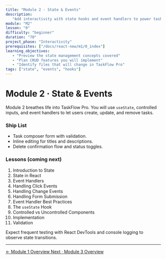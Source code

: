 ```yaml
---
title: "Module 2 · State & Events"
description:
   "Add interactivity with state hooks and event handlers to power task CRUD."
module: "M2"
lesson: "0"
difficulty: "beginner"
duration: "70"
project_phase: "Interactivity"
prerequisites: ["/docs/react-new/m1/0_index"]
learning_objectives:
   - "Preview the state management concepts covered"
   - "Plan CRUD features you will implement"
   - "Identify files that will change in TaskFlow Pro"
tags: ["state", "events", "hooks"]
---
```


# Module 2 · State & Events

Module 2 breathes life into TaskFlow Pro. You will use `useState`, controlled
inputs, and event handlers to let users create, update, and remove tasks.

### Ship List

-  Task composer form with validation.
-  Inline editing for titles and descriptions.
-  Delete confirmation flow and status toggles.

### Lessons (coming next)

1. Introduction to State
2. State in React
3. Event Handlers
4. Handling Click Events
5. Handling Change Events
6. Handling Form Submission
7. Event Handler Best Practices
8. The `useState` Hook
9. Controlled vs Uncontrolled Components
10.   Implementation
11.   Validation

Expect frequent testing with React DevTools and console logging to observe state
transitions.

---

<div className='mt-8 flex justify-between'>
   <a
      href='/docs/react-new/m1/0_index'
      className='text-sm font-medium text-muted-foreground hover:text-foreground'
   >
      ← Module 1 Overview
   </a>
   <a
      href='/docs/react-new/m3/0_index'
      className='text-sm font-medium text-primary hover:text-primary/80'
   >
      Next · Module 3 Overview
   </a>
</div>
